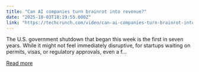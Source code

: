 ```yaml
---
title: "Can AI companies turn brainrot into revenue?"
date: "2025-10-03T18:19:55.000Z"
link: "https://techcrunch.com/video/can-ai-companies-turn-brainrot-into-revenue/"
---
```


The U.S. government shutdown that began this week is the first in seven years. While it might not feel immediately disruptive, for startups waiting on permits, visas, or regulatory approvals, even a f...

[Read more](https://techcrunch.com/video/can-ai-companies-turn-brainrot-into-revenue/)
